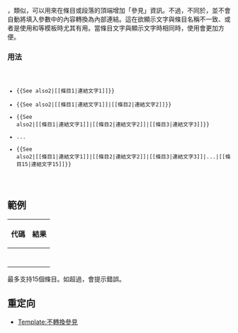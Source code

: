 {{Documentation subpage}}

{{tlx|See also2}}，類似{{tlx|See also}}，可以用來在條目或段落的頂端增加「參見」資訊。不過，不同於{{tlx|See also}}，{{tlx|See also2}}並不會自動將填入參數中的內容轉換為內部連結。這在欲顯示文字與條目名稱不一致、或者是使用{{tl|tsl}}和{{tl|link-en}}等模板時尤其有用。當條目文字與顯示文字時相同時，使用{{tlx|See also}}會更加方便。

=== 用法 ===
<code>
*<nowiki>{{</nowiki>See also2|<nowiki>[[</nowiki>條目1|連結文字1<nowiki>]]</nowiki><nowiki>}}</nowiki>
*<nowiki>{{</nowiki>See also2|<nowiki>[[</nowiki>條目1|連結文字1<nowiki>]]</nowiki>|<nowiki>[[</nowiki>條目2|連結文字2<nowiki>]]</nowiki><nowiki>}}</nowiki>
*<nowiki>{{</nowiki>See also2|<nowiki>[[</nowiki>條目1|連結文字1<nowiki>]]</nowiki>|<nowiki>[[</nowiki>條目2|連結文字2<nowiki>]]</nowiki>|<nowiki>[[</nowiki>條目3|連結文字3<nowiki>]]</nowiki><nowiki>}}</nowiki>
* ...
*<nowiki>{{</nowiki>See also2|<nowiki>[[</nowiki>條目1|連結文字1<nowiki>]]</nowiki>|<nowiki>[[</nowiki>條目2|連結文字2<nowiki>]]</nowiki>|<nowiki>[[</nowiki>條目3|連結文字3<nowiki>]]</nowiki>|...|<nowiki>[[</nowiki>條目15|連結文字15<nowiki>]]</nowiki><nowiki>}}</nowiki>
</code>

== 範例 ==
{| class="wikitable" cellspacing="0" cellpadding="0"
! 代碼!! 結果
|- 
| style="vertical-align:top;" |{{Tlx|see also2}}||{{See also2}}
|- 
| style="vertical-align:top;" |{{Tlx|see also2|<nowiki>[[條目]]</nowiki>}}||{{See also2|[[條目]]}}
|- 
| style="vertical-align:top;" |{{Tlx|see also2|<nowiki>[[條目|顯示文字]]</nowiki>}}||{{See also2|[[條目|顯示文字]]}}
|- 
| style="vertical-align:top;" |{{Tlx|see also2|<nowiki>[[條目]]</nowiki>|<nowiki>[[條目]]</nowiki>}}||{{See also2|[[條目]]|[[條目]]}}
|- 
| style="vertical-align:top;" |{{Tlx|see also2|<nowiki>[[條目|顯示文字1]]</nowiki>|<nowiki>[[條目|顯示文字2]]</nowiki>}}||{{See also2|[[條目|顯示文字1]]|[[條目|顯示文字2]]}}
|- 
| style="vertical-align:top;" |{{Tlx|see also2|<nowiki>[[條目]]</nowiki>|<nowiki>[[條目]]</nowiki>|<nowiki>[[條目]]</nowiki>}}||{{See also2|[[條目]]|[[條目]]|[[條目]]}}
|- 
| style="vertical-align:top;" |{{Tlx|see also2|<nowiki>{{tsl|en|English article|中文條目|顯示文字}}</nowiki>}}||{{See also2|{{tsl|en|English article|中文條目|顯示文字}}}}
|}
最多支持15個條目。如超過，會提示錯誤。
== 重定向 ==
* [[Template:不轉換參見]]

<includeonly>
<!-- CATEGORIES AND INTERWIKIS HERE, THANKS -->
[[Category:消歧義模板|{{PAGENAME}}]]
[[Category:鏈接模板|{{PAGENAME}}]]
[[Category:頁面訊息模板|{{PAGENAME}}]]
</includeonly>